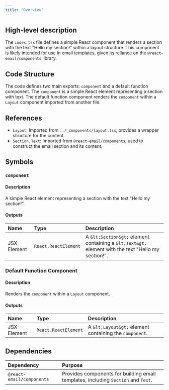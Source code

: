 ```yaml
---
title: "Overview"
---
```


## High-level description
The `index.tsx` file defines a simple React component that renders a section with the text "Hello my section!" within a layout structure. This component is likely intended for use in email templates, given its reliance on the `@react-email/components` library.

## Code Structure
The code defines two main exports: `component` and a default function component. The `component` is a simple React element representing a section with text. The default function component renders the `component` within a `Layout` component imported from another file.

## References
- `Layout`: Imported from `../_components/layout.tsx`, provides a wrapper structure for the content.
- `Section`, `Text`: Imported from `@react-email/components`, used to construct the email section and its content.

## Symbols

### `component`
#### Description
A simple React element representing a section with the text "Hello my section!".

#### Outputs
| Name | Type | Description |
|:-----|:-----|:------------|
| JSX Element | `React.ReactElement` | A `&lt;Section&gt;` element containing a `&lt;Text&gt;` element with the text "Hello my section!". |

### Default Function Component
#### Description
Renders the `component` within a `Layout` component.

#### Outputs
| Name | Type | Description |
|:-----|:-----|:------------|
| JSX Element | `React.ReactElement` | A `&lt;Layout&gt;` element containing the `component`. |

## Dependencies
| Dependency | Purpose |
|:-----------|:--------|
| `@react-email/components` | Provides components for building email templates, including `Section` and `Text`. |

